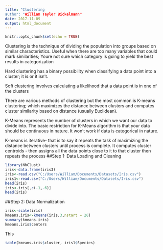 ```yaml
---
title: "Clustering
author: "William Taylor Bickelmann"
date: 2017-11-09
output: html_document
---
```


```r
knitr::opts_chunk$set(echo = TRUE)
```
Clustering is the technique of dividing the population into groups based on similar characteristics. Useful when there are too many variables that could mark similarities; Youre not sure which category is going to yield the best results in categorization

Hard clustering has a binary possibility when classifying a data point into a cluster; it is or it isn't. 

Soft clustering involves calculating a likelihood that a data point is in one of the clusters

There are various methods of clustering but the most common is K-means clustering; which maximizes the distance between clusters and computes cluster similarity based on distance (usually Euclidean).

K-Means represents the number of clusters in which we want our data to divide into. The basic restriction for K-Means algorithm is that your data should be continuous in nature. It won't work if data is categorical in nature.

K-means is iterative- that is to say it repeats the task of maximizing the distance between clusters until process is complete. 
It computes cluster centroids - then assigns all the data points close to it to that cluster then repeats the process
##Step 1: Data Loading and Cleaning
```r
library(NbClust)
iris<-data.frame(iris3)
iris<-read.csv("C:/Users/William/Documents/Datasets/Iris.csv")
iris1<-read.csv("C:/Users/William/Documents/Datasets/Iris.csv")
head(iris)
iris<-iris[,c(-1,-6)]
head(iris)
```



##Step 2: Data Normalization
```r
iris<-scale(iris)
kmeans.iris<-kmeans(iris,3,nstart = 20)
summary(kmeans.iris)
kmeans.iris$centers
```
This

```r
table(kmeans.iris$cluster, iris1$Species)

```

